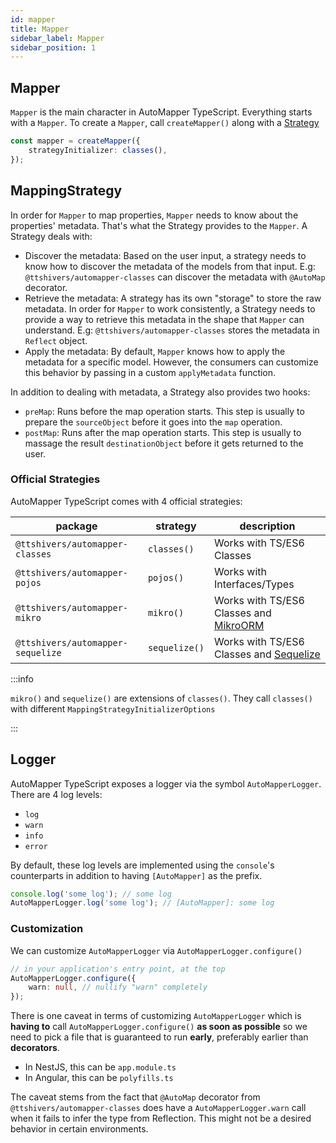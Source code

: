 ```yaml
---
id: mapper
title: Mapper
sidebar_label: Mapper
sidebar_position: 1
---
```


## Mapper

`Mapper` is the main character in AutoMapper TypeScript. Everything starts with a `Mapper`. To create a `Mapper`, call `createMapper()` along with a [Strategy](#mappingstrategy)

```ts
const mapper = createMapper({
    strategyInitializer: classes(),
});
```

## MappingStrategy

In order for `Mapper` to map properties, `Mapper` needs to know about the properties' metadata. That's what the Strategy provides to the `Mapper`. A Strategy deals with:

-   Discover the metadata: Based on the user input, a strategy needs to know how to discover the metadata of the models from that input. E.g: `@ttshivers/automapper-classes` can discover the metadata with `@AutoMap` decorator.
-   Retrieve the metadata: A strategy has its own "storage" to store the raw metadata. In order for `Mapper` to work consistently, a Strategy needs to provide a way to retrieve this metadata in the shape that `Mapper` can understand. E.g: `@ttshivers/automapper-classes` stores the metadata in `Reflect` object.
-   Apply the metadata: By default, `Mapper` knows how to apply the metadata for a specific model. However, the consumers can customize this behavior by passing in a custom `applyMetadata` function.

In addition to dealing with metadata, a Strategy also provides two hooks:

-   `preMap`: Runs before the map operation starts. This step is usually to prepare the `sourceObject` before it goes into the `map` operation.
-   `postMap`: Runs after the map operation starts. This step is usually to massage the result `destinationObject` before it gets returned to the user.

### Official Strategies

AutoMapper TypeScript comes with 4 official strategies:

| package                           | strategy      | description                                                       |
| --------------------------------- | ------------- | ----------------------------------------------------------------- |
| `@ttshivers/automapper-classes`   | `classes()`   | Works with TS/ES6 Classes                                         |
| `@ttshivers/automapper-pojos`     | `pojos()`     | Works with Interfaces/Types                                       |
| `@ttshivers/automapper-mikro`     | `mikro()`     | Works with TS/ES6 Classes and [MikroORM](https://mikro-orm.io/)   |
| `@ttshivers/automapper-sequelize` | `sequelize()` | Works with TS/ES6 Classes and [Sequelize](https://sequelize.org/) |

:::info

`mikro()` and `sequelize()` are extensions of `classes()`. They call `classes()` with different `MappingStrategyInitializerOptions`

:::

## Logger

AutoMapper TypeScript exposes a logger via the symbol `AutoMapperLogger`. There are 4 log levels:

-   `log`
-   `warn`
-   `info`
-   `error`

By default, these log levels are implemented using the `console`'s counterparts in addition to having `[AutoMapper]` as the prefix.

```ts
console.log('some log'); // some log
AutoMapperLogger.log('some log'); // [AutoMapper]: some log
```

### Customization

We can customize `AutoMapperLogger` via `AutoMapperLogger.configure()`

```ts
// in your application's entry point, at the top
AutoMapperLogger.configure({
    warn: null, // nullify "warn" completely
});
```

There is one caveat in terms of customizing `AutoMapperLogger` which is **having to** call `AutoMapperLogger.configure()` **as soon as possible** so we need to pick a file that is guaranteed to run **early**, preferably earlier than **decorators**.

-   In NestJS, this can be `app.module.ts`
-   In Angular, this can be `polyfills.ts`

The caveat stems from the fact that `@AutoMap` decorator from `@ttshivers/automapper-classes` does have a `AutoMapperLogger.warn` call when it fails to infer the type from Reflection. This might not be a desired behavior in certain environments.

